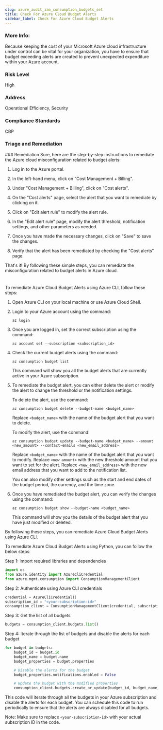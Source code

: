 ```yaml
---
slug: azure_audit_iam_consumption_budgets_set
title: Check For Azure Cloud Budget Alerts
sidebar_label: Check For Azure Cloud Budget Alerts
---
```


### More Info:

Because keeping the cost of your Microsoft Azure cloud infrastructure under control can be vital for your organization, you have to ensure that budget exceeding alerts are created to prevent unexpected expenditure within your Azure account.

### Risk Level

High

### Address

Operational Efficiency, Security

### Compliance Standards

CBP

### Triage and Remediation
<Tabs>
<Tab title='Remediation'>
### Remediation

<AccordionGroup>
<Accordion title='Using Console' defaultOpen='true'>
Sure, here are the step-by-step instructions to remediate the Azure cloud misconfiguration related to budget alerts:

1. Log in to the Azure portal.

2. In the left-hand menu, click on "Cost Management + Billing".

3. Under "Cost Management + Billing", click on "Cost alerts".

4. On the "Cost alerts" page, select the alert that you want to remediate by clicking on it.

5. Click on "Edit alert rule" to modify the alert rule.

6. In the "Edit alert rule" page, modify the alert threshold, notification settings, and other parameters as needed.

7. Once you have made the necessary changes, click on "Save" to save the changes.

8. Verify that the alert has been remediated by checking the "Cost alerts" page.

That's it! By following these simple steps, you can remediate the misconfiguration related to budget alerts in Azure cloud.

#
</Accordion>

<Accordion title='Using CLI'>
To remediate Azure Cloud Budget Alerts using Azure CLI, follow these steps:

1. Open Azure CLI on your local machine or use Azure Cloud Shell.

2. Login to your Azure account using the command:

   ```
   az login
   ```

3. Once you are logged in, set the correct subscription using the command:

   ```
   az account set --subscription <subscription_id>
   ```

4. Check the current budget alerts using the command:

   ```
   az consumption budget list
   ```

   This command will show you all the budget alerts that are currently active in your Azure subscription.

5. To remediate the budget alert, you can either delete the alert or modify the alert to change the threshold or the notification settings.

   To delete the alert, use the command:

   ```
   az consumption budget delete --budget-name <budget_name>
   ```

   Replace `<budget_name>` with the name of the budget alert that you want to delete.

   To modify the alert, use the command:

   ```
   az consumption budget update --budget-name <budget_name> --amount <new_amount> --contact-emails <new_email_address>
   ```

   Replace `<budget_name>` with the name of the budget alert that you want to modify. Replace `<new_amount>` with the new threshold amount that you want to set for the alert. Replace `<new_email_address>` with the new email address that you want to add to the notification list.

   You can also modify other settings such as the start and end dates of the budget period, the currency, and the time zone.

6. Once you have remediated the budget alert, you can verify the changes using the command:

   ```
   az consumption budget show --budget-name <budget_name>
   ```

   This command will show you the details of the budget alert that you have just modified or deleted.

By following these steps, you can remediate Azure Cloud Budget Alerts using Azure CLI.
</Accordion>

<Accordion title='Using Python'>
To remediate Azure Cloud Budget Alerts using Python, you can follow the below steps:

Step 1: Import required libraries and dependencies

```python
import os
from azure.identity import AzureCliCredential
from azure.mgmt.consumption import ConsumptionManagementClient
```

Step 2: Authenticate using Azure CLI credentials

```python
credential = AzureCliCredential()
subscription_id = "<your-subscription-id>"
consumption_client = ConsumptionManagementClient(credential, subscription_id)
```

Step 3: Get the list of all budgets

```python
budgets = consumption_client.budgets.list()
```

Step 4: Iterate through the list of budgets and disable the alerts for each budget

```python
for budget in budgets:
    budget_id = budget.id
    budget_name = budget.name
    budget_properties = budget.properties

    # Disable the alerts for the budget
    budget_properties.notifications.enabled = False

    # Update the budget with the modified properties
    consumption_client.budgets.create_or_update(budget_id, budget_name, budget_properties)
```

This code will iterate through all the budgets in your Azure subscription and disable the alerts for each budget. You can schedule this code to run periodically to ensure that the alerts are always disabled for all budgets. 

Note: Make sure to replace `<your-subscription-id>` with your actual subscription ID in the code.
</Accordion>

</AccordionGroup>
</Tab>
</Tabs>

